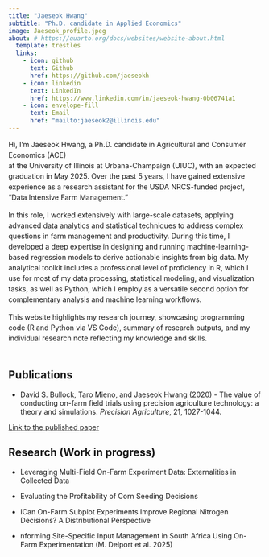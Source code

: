 ```yaml
---
title: "Jaeseok Hwang"
subtitle: "Ph.D. candidate in Applied Economics"
image: Jaeseok_profile.jpeg
about: # https://quarto.org/docs/websites/website-about.html
  template: trestles
  links:
    - icon: github
      text: Github
      href: https://github.com/jaeseokh
    - icon: linkedin
      text: LinkedIn
      href: https://www.linkedin.com/in/jaeseok-hwang-0b06741a1
    - icon: envelope-fill
      text: Email
      href: "mailto:jaeseok2@illinois.edu"
---
```



<div style="font-size: 1em; line-height: 1.5;">

Hi, I'm Jaeseok Hwang, a Ph.D. candidate in Agricultural and Consumer Economics (ACE) <br> at the University of Illinois at Urbana-Champaign (UIUC), with an expected graduation in May 2025. Over the past 5 years, I have gained extensive experience as a research assistant for the USDA NRCS-funded project, "Data Intensive Farm Management." <br> 

In this role, I worked extensively with large-scale datasets, applying advanced data analytics and statistical techniques to address complex questions in farm management and productivity. During this time, I developed a deep expertise in designing and running machine-learning-based regression models to derive actionable insights from big data. My analytical toolkit includes a professional level of proficiency in R, which I use for most of my data processing, statistical modeling, and visualization tasks, as well as Python, which I employ as a versatile second option for complementary analysis and machine learning workflows.

This website highlights my research journey, showcasing programming code (R and Python via VS Code), summary of research outputs, and my individual research note reflecting my knowledge and skills. 
<br>
<br>


</div>

## Publications

- David S. Bullock, Taro Mieno, and Jaeseok Hwang (2020) - The value of conducting on-farm field trials using precision agriculture technology: a theory and simulations. *Precision Agriculture*, 21, 1027-1044.

 [Link to the published paper](https://link.springer.com/article/10.1007/s11119-019-09706-1)
 
## Research (Work in progress)

- Leveraging Multi-Field On-Farm Experiment Data: Externalities in Collected Data 

- Evaluating the Profitability of Corn Seeding Decisions

- ICan On-Farm Subplot Experiments Improve Regional Nitrogen Decisions? A Distributional Perspective

- nforming Site-Specific Input Management in South Africa Using On-Farm Experimentation (M. Delport et al. 2025)

</div>